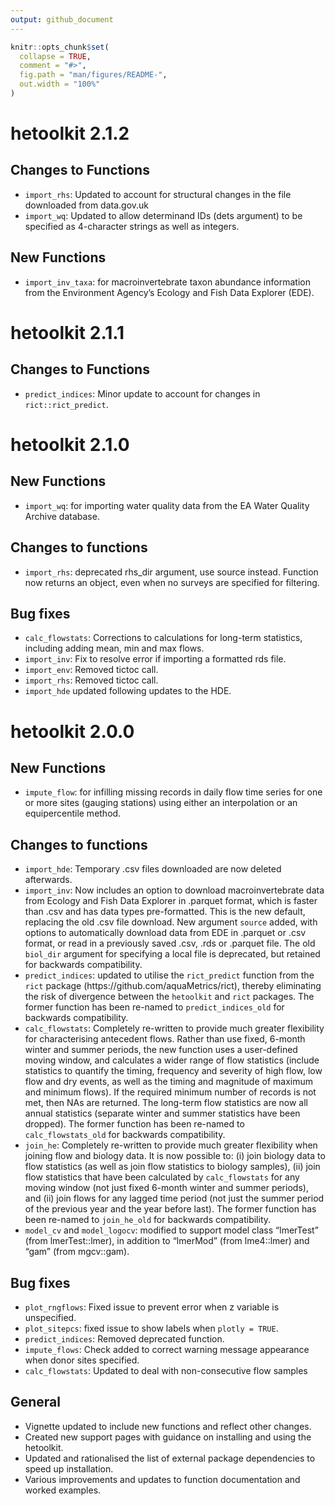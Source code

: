 ```yaml
---
output: github_document
---
```


<!-- NEWS.md is generated from NEWS.Rmd. Please edit that file -->

```r
knitr::opts_chunk$set(
  collapse = TRUE,
  comment = "#>",
  fig.path = "man/figures/README-",
  out.width = "100%"
)
```

# hetoolkit 2.1.2

## Changes to Functions  

 * `import_rhs`: Updated to account for structural changes in the file downloaded from data.gov.uk
 * `import_wq`: Updated to allow determinand IDs (dets argument) to be specified as 4-character strings as well as integers. 

## New Functions

 * `import_inv_taxa`: for macroinvertebrate taxon abundance information from the Environment Agency's Ecology and Fish Data Explorer (EDE).

# hetoolkit 2.1.1

## Changes to Functions  

 * `predict_indices`: Minor update to account for changes in `rict::rict_predict`.
 
# hetoolkit 2.1.0

## New Functions  

 * `import_wq`: for importing water quality data from the EA Water Quality Archive database.

## Changes to functions  

 * `import_rhs`: deprecated rhs_dir argument, use source instead. Function now returns an object, even when no surveys are specified for filtering.
 
## Bug fixes  

 * `calc_flowstats`: Corrections to calculations for long-term statistics, including adding mean, min and max flows. 
 * `import_inv`: Fix to resolve error if importing a formatted rds file.  
 * `import_env`: Removed tictoc call. 
 * `import_rhs`: Removed tictoc call. 
 * `import_hde` updated following updates to the HDE. 
 
# hetoolkit 2.0.0

## New Functions 

 * `impute_flow`: for infilling missing records in daily flow time series for one or more sites (gauging stations) using either an interpolation or an equipercentile  method.
 
## Changes to functions 

 * `import_hde`: Temporary .csv files downloaded are now deleted afterwards.
 * `import_inv`: Now includes an option to download macroinvertebrate data from Ecology and Fish Data Explorer in .parquet format, which is faster than .csv and has data types pre-formatted. This is the new default, replacing the old .csv file download. New argument `source` added, with options to automatically download data from EDE in .parquet or .csv format, or read in a previously saved .csv, .rds or .parquet file. The old `biol_dir` argument for specifying a local file is deprecated, but retained for backwards compatibility.
 * `predict_indices`: updated to utilise the `rict_predict` function from the `rict` package (https://github.com/aquaMetrics/rict), thereby eliminating the risk of divergence between the `hetoolkit` and `rict` packages. The former function has been re-named to `predict_indices_old` for backwards compatibility.
 * `calc_flowstats`: Completely re-written to provide much greater flexibility for characterising antecedent flows. Rather than use fixed, 6-month winter and summer periods, the new function uses a user-defined moving window, and calculates a wider range of flow statistics (include statistics to quantify the timing, frequency and severity of high flow, low flow and dry events, as well as the timing and magnitude of maximum and minimum flows). If the required minimum number of records is not met, then NAs are returned. The long-term flow statistics are now all annual statistics (separate winter and summer statistics have been dropped). The former function has been re-named to `calc_flowstats_old` for backwards compatibility.
 * `join_he`: Completely re-written to provide much greater flexibility when joining flow and biology data. It is now possible to: (i) join biology data to flow statistics (as well as join flow statistics to biology samples), (ii) join flow statistics that have been calculated by `calc_flowstats` for any moving window (not just fixed 6-month winter and summer periods), and (ii) join flows for any lagged time period (not just the summer period of the previous year and the year before last). The former function has been re-named to `join_he_old` for backwards compatibility.
 * `model_cv` and `model_logocv`: modified to support model class "lmerTest" (from lmerTest::lmer), in addition to "lmerMod" (from lme4::lmer) and "gam" (from mgcv::gam).
 
## Bug fixes 

 * `plot_rngflows`: Fixed issue to prevent error when z variable is unspecified.
 * `plot_sitepcs`: fixed issue to show labels when `plotly = TRUE`.
 * `predict_indices`: Removed deprecated function.
 * `impute_flows`: Check added  to correct warning message appearance when donor sites specified.
 * `calc_flowstats`: Updated to deal with non-consecutive flow samples
 
## General 

 * Vignette updated to include new functions and reflect other changes.
 * Created new support pages with guidance on installing and using the hetoolkit.  
 * Updated and rationalised the list of external package dependencies to speed up installation.  
 * Various improvements and updates to function documentation and worked examples.  
